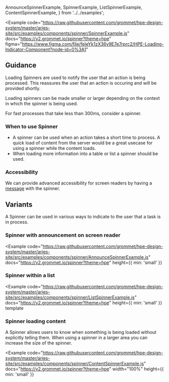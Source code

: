   AnnounceSpinnerExample,
  SpinnerExample,
  ListSpinnerExample,
  ContentSpinnerExample,
} from '../../examples';

<Example
  code="https://raw.githubusercontent.com/grommet/hpe-design-system/master/aries-site/src/examples/components/spinner/SpinnerExample.js"
  docs="https://v2.grommet.io/spinner?theme=hpe"
  figma="https://www.figma.com/file/feIeYk1zX36y9E7e7rprc2/HPE-Loading-Indicator-Component?node-id=0%3A1"
>
  <SpinnerExample />
</Example>

## Guidance

Loading Spinners are used to notify the user that an action is being processed. 
This reassures the user that an action is occuring and will be provided shortly. 

Loading spinners can be made smaller or larger depending on the context in which the spinner is being used.

For fast processes that take less than 300ms, consider a spinner.

### When to use Spinner

- A spinner can be used when an action takes a short time to process. A quick load of content from the server would be a great usecase for using a spinner while the content loads.
- When loading more information into a table or list a spinner should be used.

### Accessibility

We can provide advanced accessibility for screen readers by having a [message](https://v2.grommet.io/spinner#message) with the spinner. 

## Variants

A Spinner can be used in various ways to indicate to the user that a task is in process.

### Spinner with announcement on screen reader 

<Example
  code="https://raw.githubusercontent.com/grommet/hpe-design-system/master/aries-site/src/examples/components/spinner/AnnounceSpinnerExample.js"
  docs="https://v2.grommet.io/spinner?theme=hpe"
  height={{ min: 'small' }}
>
  <AnnounceSpinnerExample />
</Example>

### Spinner within a list

<Example
  code="https://raw.githubusercontent.com/grommet/hpe-design-system/master/aries-site/src/examples/components/spinner/ListSpinnerExample.js"
  docs="https://v2.grommet.io/spinner?theme=hpe"
  height={{ min: 'small' }}
  template
>
  <ListSpinnerExample />
</Example>

### Spinner loading content

A Spinner allows users to know when something is being loaded without explicitly telling them. When using a spinner in a larger area you can increase the size of the spinner.


<Example
  code="https://raw.githubusercontent.com/grommet/hpe-design-system/master/aries-site/src/examples/components/spinner/ContentSpinnerExample.js"
  docs="https://v2.grommet.io/spinner?theme=hpe"
  width="100%"
  height={{ min: 'small' }}
>
  <ContentSpinnerExample />
</Example>
